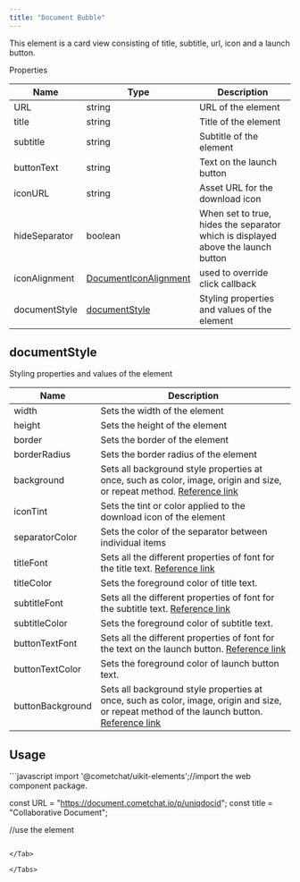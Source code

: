 ```yaml
---
title: "Document Bubble"
---
```


This element is a card view consisting of title, subtitle, url, icon and a launch button.

Properties

| Name          | Type                                                              | Description                                                                      |
| ------------- | ----------------------------------------------------------------- | -------------------------------------------------------------------------------- |
| URL           | string                                                            | URL of the element                                                               |
| title         | string                                                            | Title of the element                                                             |
| subtitle      | string                                                            | Subtitle of the element                                                          |
| buttonText    | string                                                            | Text on the launch button                                                        |
| iconURL       | string                                                            | Asset URL for the download icon                                                  |
| hideSeparator | boolean                                                           | When set to true, hides the separator which is displayed above the launch button |
| iconAlignment | [DocumentIconAlignment](/docs/web-shared/documenticonalignment)   | used to override click callback                                                  |
| documentStyle | [documentStyle](/docs/web-elements/document-bubble#documentstyle) | Styling properties and values of the element                                     |

## documentStyle

Styling properties and values of the element

| Name             | Description                                                                                                                                                                                               |
| ---------------- | --------------------------------------------------------------------------------------------------------------------------------------------------------------------------------------------------------- |
| width            | Sets the width of the element                                                                                                                                                                             |
| height           | Sets the height of the element                                                                                                                                                                            |
| border           | Sets the border of the element                                                                                                                                                                            |
| borderRadius     | Sets the border radius of the element                                                                                                                                                                     |
| background       | Sets all background style properties at once, such as color, image, origin and size, or repeat method. [Reference link](https://developer.mozilla.org/en-US/docs/Web/CSS/background)                      |
| iconTint         | Sets the tint or color applied to the download icon of the element                                                                                                                                        |
| separatorColor   | Sets the color of the separator between individual items                                                                                                                                                  |
| titleFont        | Sets all the different properties of font for the title text. [Reference link](https://developer.mozilla.org/en-US/docs/Web/CSS/font)                                                                     |
| titleColor       | Sets the foreground color of title text.                                                                                                                                                                  |
| subtitleFont     | Sets all the different properties of font for the subtitle text. [Reference link](https://developer.mozilla.org/en-US/docs/Web/CSS/font)                                                                  |
| subtitleColor    | Sets the foreground color of subtitle text.                                                                                                                                                               |
| buttonTextFont   | Sets all the different properties of font for the text on the launch button. [Reference link](https://developer.mozilla.org/en-US/docs/Web/CSS/font)                                                      |
| buttonTextColor  | Sets the foreground color of launch button text.                                                                                                                                                          |
| buttonBackground | Sets all background style properties at once, such as color, image, origin and size, or repeat method of the launch button. [Reference link](https://developer.mozilla.org/en-US/docs/Web/CSS/background) |

## Usage

<Tabs>
<Tab title="JavaScript">
```javascript
import '@cometchat/uikit-elements';//import the web component package.

const URL = "https://document.cometchat.io/p/uniqdocid";
const title = "Collaborative Document";

//use the element
<cometchat-document-bubble URL={url} title={title}></cometchat-document-bubble>
```

</Tab>

</Tabs>
